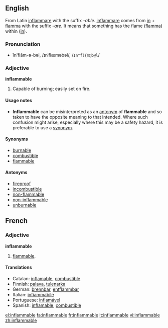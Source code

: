 ==English==
From Latin [[inflammare]] with the suffix ''-able''. [[inflammare]] comes from [[in]] + [[flamma]] with the suffix ''-are''. It means that something has the flame ([[flamma]]) within ([[in]]).
===Pronunciation===
*ĭnʹflăm-ə-bəl, /ɪnˈflæməbəl/, /<tt>In"fl{m@b@l</tt>/

===Adjective===
'''inflammable'''
# Capable of burning; easily set on fire.

====Usage notes====
*'''Inflammable''' can be misinterpreted as an [[antonym]] of  '''flammable''' and so taken to have the opposite meaning to that intended. Where such confusion might arise, especially where this may be a safety hazard, it is preferable to use a [[synonym]].

====Synonyms====
*[[burnable]]
*[[combustible]]
*[[flammable]]

====Antonyms====
*[[fireproof]]
*[[incombustible]]
*[[non-flammable]]
*[[non-inflammable]]
*[[unburnable]]

==French==

===Adjective===
'''inflammable'''
# [[flammable]].

====Translations====
*Catalan: [[inflamable]], [[combustible]]
*Finnish: [[palava]], [[tulenarka]]
*German: [[brennbar]], [[entflammbar]]
*Italian: [[infiammabile]]
*Portuguese: [[inflamável]]
*Spanish: [[inflamable]], [[combustible]]

[[el:inflammable]]
[[fa:inflammable]]
[[fr:inflammable]]
[[it:inflammable]]
[[vi:inflammable]]
[[zh:inflammable]]